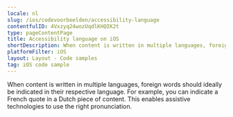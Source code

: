 ```yaml
---
locale: nl
slug: /ios/codevoorbeelden/accessibility-language
contentfulID: 4Vxzyq24wozUqdlKHQIK2t
type: pageContentPage
title: Accessibility language on iOS
shortDescription: When content is written in multiple languages, foreign words should ideally be indicated in their respective language.
platformFilter: iOS
layout: Layout - Code samples
tag: iOS code sample
---
```


When content is written in multiple languages, foreign words should ideally be indicated in their respective language. For example, you can indicate a French quote in a Dutch piece of content. This enables assistive technologies to use the right pronunciation.

<CodeSample id="accessibility-language" locale="nl" platform="ios"/>